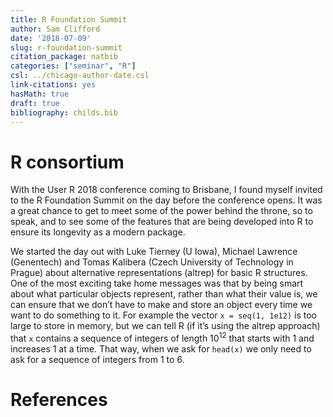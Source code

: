 ```yaml
---
title: R Foundation Summit
author: Sam Clifford
date: '2018-07-09'
slug: r-foundation-summit
citation_package: natbib
categories: ["seminar", "R"]
csl: ../chicago-author-date.csl
link-citations: yes
hasMath: true
draft: true
bibliography: childs.bib
---
```


# R consortium

With the User R 2018 conference coming to Brisbane, I found myself invited to the R Foundation Summit on the day before the conference opens. It was a great chance to get to meet some of the power behind the throne, so to speak, and to see some of the features that are being developed into R to ensure its longevity as a modern package.

We started the day out with Luke Tierney (U Iowa), Michael Lawrence (Genentech) and Tomas Kalibera (Czech University of Technology in Prague) about alternative representations (altrep) for basic R structures. One of the most exciting take home messages was that by being smart about what particular objects represent, rather than what their value is, we can ensure that we don't have to make and store an object every time we want to do something to it. For example the vector `x = seq(1, 1e12)` is too large to store in memory, but we can tell R (if it's using the altrep approach) that `x` contains a sequence of integers of length $10^{12}$ that starts with 1 and increases 1 at a time. That way, when we ask for `head(x)` we only need to ask for a sequence of integers from 1 to 6.

# References


